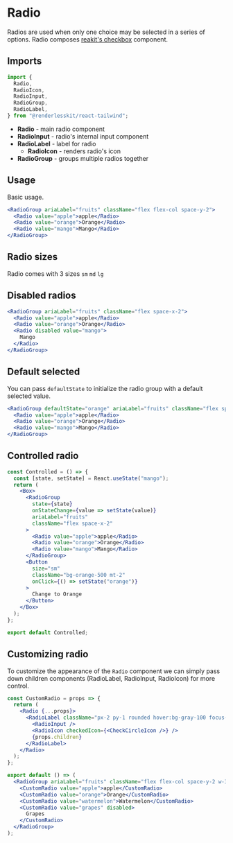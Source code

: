 

# Radio

Radios are used when only one choice may be selected in a series of options.
Radio composes [reakit's checkbox](https://reakit.io/docs/radio/) component.

<ComponentLinks github="radio" theme="radio" story="forms-radio" />

## Imports

```js
import {
  Radio,
  RadioIcon,
  RadioInput,
  RadioGroup,
  RadioLabel,
} from "@renderlesskit/react-tailwind";
```

- **Radio** - main radio component
- **RadioInput** - radio's internal input component
- **RadioLabel** - label for radio
  - **RadioIcon** - renders radio's icon
- **RadioGroup** - groups multiple radios together

## Usage

Basic usage.

```jsx live
<RadioGroup ariaLabel="fruits" className="flex flex-col space-y-2">
  <Radio value="apple">apple</Radio>
  <Radio value="orange">Orange</Radio>
  <Radio value="mango">Mango</Radio>
</RadioGroup>
```

## Radio sizes

Radio comes with 3 sizes `sm` `md` `lg`

## Disabled radios

```jsx live
<RadioGroup ariaLabel="fruits" className="flex space-x-2">
  <Radio value="apple">apple</Radio>
  <Radio value="orange">Orange</Radio>
  <Radio disabled value="mango">
    Mango
  </Radio>
</RadioGroup>
```

## Default selected

You can pass `defaultState` to initialize the radio group with a default
selected value.

```jsx live
<RadioGroup defaultState="orange" ariaLabel="fruits" className="flex space-x-2">
  <Radio value="apple">apple</Radio>
  <Radio value="orange">Orange</Radio>
  <Radio value="mango">Mango</Radio>
</RadioGroup>
```

## Controlled radio

```jsx noInline live
const Controlled = () => {
  const [state, setState] = React.useState("mango");
  return (
    <Box>
      <RadioGroup
        state={state}
        onStateChange={value => setState(value)}
        ariaLabel="fruits"
        className="flex space-x-2"
      >
        <Radio value="apple">apple</Radio>
        <Radio value="orange">Orange</Radio>
        <Radio value="mango">Mango</Radio>
      </RadioGroup>
      <Button
        size="sm"
        className="bg-orange-500 mt-2"
        onClick={() => setState("orange")}
      >
        Change to Orange
      </Button>
    </Box>
  );
};

export default Controlled;
```

## Customizing radio

To customize the appearance of the `Radio` component we can simply pass down
children components (RadioLabel, RadioInput, RadioIcon) for more control.

```jsx noInline live
const CustomRadio = props => {
  return (
    <Radio {...props}>
      <RadioLabel className="px-2 py-1 rounded hover:bg-gray-100 focus-within:outline-none focus-within:ring-2 focus-within:ring-gray-600">
        <RadioInput />
        <RadioIcon checkedIcon={<CheckCircleIcon />} />
        {props.children}
      </RadioLabel>
    </Radio>
  );
};

export default () => (
  <RadioGroup ariaLabel="fruits" className="flex flex-col space-y-2 w-36">
    <CustomRadio value="apple">apple</CustomRadio>
    <CustomRadio value="orange">Orange</CustomRadio>
    <CustomRadio value="watermelon">Watermelon</CustomRadio>
    <CustomRadio value="grapes" disabled>
      Grapes
    </CustomRadio>
  </RadioGroup>
);
```
